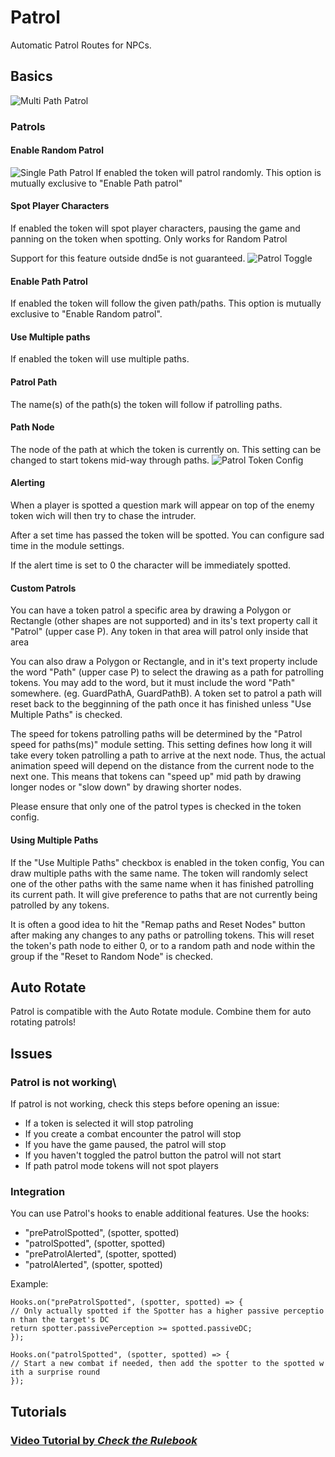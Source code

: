 # Patrol
Automatic Patrol Routes for NPCs.

## Basics

![Multi Path Patrol](Patrolmulti.gif "Multi Path Patrol")

### Patrols

#### Enable Random Patrol

![Single Path Patrol](Single_Path_Patrol.gif "Single Path Patrol") If
enabled the token will patrol randomly. This option is mutually
exclusive to "Enable Path patrol"

#### Spot Player Characters

If enabled the token will spot player characters, pausing the game and
panning on the token when spotting. Only works for Random Patrol

Support for this feature outside dnd5e is not guaranteed. ![Patrol
Toggle](Patrol_Toggle.png "Patrol Toggle")

#### Enable Path Patrol

If enabled the token will follow the given path/paths. This option is
mutually exclusive to "Enable Random patrol".

#### Use Multiple paths

If enabled the token will use multiple paths.

#### Patrol Path

The name(s) of the path(s) the token will follow if patrolling paths.

#### Path Node

The node of the path at which the token is currently on. This setting
can be changed to start tokens mid-way through paths. ![Patrol Token
Config](Patrol_Token_Config.png "Patrol Token Config")

#### Alerting

When a player is spotted a question mark will appear on top of the enemy
token wich will then try to chase the intruder.

After a set time has passed the token will be spotted. You can configure
sad time in the module settings.

If the alert time is set to 0 the character will be immediately spotted.

#### Custom Patrols

You can have a token patrol a specific area by drawing a Polygon or
Rectangle (other shapes are not supported) and in its's text property
call it "Patrol" (upper case P). Any token in that area will patrol only
inside that area

You can also draw a Polygon or Rectangle, and in it's text property
include the word "Path" (upper case P) to select the drawing as a path
for patrolling tokens. You may add to the word, but it must include the
word "Path" somewhere. (eg. GuardPathA, GuardPathB). A token set to
patrol a path will reset back to the begginning of the path once it has
finished unless "Use Multiple Paths" is checked.

The speed for tokens patrolling paths will be determined by the "Patrol
speed for paths(ms)" module setting. This setting defines how long it
will take every token patrolling a path to arrive at the next node.
Thus, the actual animation speed will depend on the distance from the
current node to the next one. This means that tokens can "speed up" mid
path by drawing longer nodes or "slow down" by drawing shorter nodes.

Please ensure that only one of the patrol types is checked in the token
config.

#### Using Multiple Paths

If the "Use Multiple Paths" checkbox is enabled in the token config, You
can draw multiple paths with the same name. The token will randomly
select one of the other paths with the same name when it has finished
patrolling its current path. It will give preference to paths that are
not currently being patrolled by any tokens.

It is often a good idea to hit the "Remap paths and Reset Nodes" button
after making any changes to any paths or patrolling tokens. This will
reset the token's path node to either 0, or to a random path and node
within the group if the "Reset to Random Node" is checked.

## Auto Rotate

Patrol is compatible with the Auto Rotate module. Combine them for auto
rotating patrols\!

## Issues

### Patrol is not working\

If patrol is not working, check this steps before opening an issue:

- If a token is selected it will stop patroling
- If you create a combat encounter the patrol will stop
- If you have the game paused, the patrol will stop
- If you haven't toggled the patrol button the patrol will not start
- If path patrol mode tokens will not spot players

### Integration

You can use Patrol's hooks to enable additional features. Use the hooks:

- "prePatrolSpotted", (spotter, spotted)
- "patrolSpotted", (spotter, spotted)
- "prePatrolAlerted", (spotter, spotted)
- "patrolAlerted", (spotter, spotted)

Example:

`Hooks.on("prePatrolSpotted", (spotter, spotted) => {`  
`// Only actually spotted if the Spotter has a higher passive perception than the target's DC`  
`return spotter.passivePerception >= spotted.passiveDC;`  
`});`

`Hooks.on("patrolSpotted", (spotter, spotted) => {`  
`// Start a new combat if needed, then add the spotter to the spotted with a surprise round`  
`});`

## Tutorials

### [Video Tutorial by *Check the Rulebook*](https://youtu.be/Izx441zjtBs)
